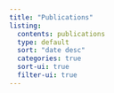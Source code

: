 ```yaml
---
title: "Publications"
listing: 
  contents: publications
  type: default
  sort: "date desc"
  categories: true
  sort-ui: true
  filter-ui: true
---
```

